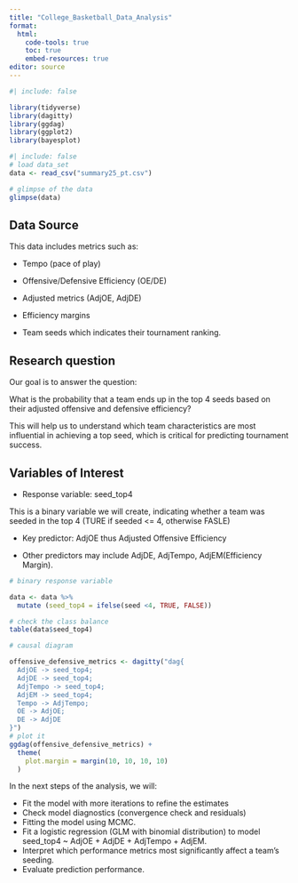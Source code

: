 ```yaml
---
title: "College_Basketball_Data_Analysis"
format: 
  html:
    code-tools: true
    toc: true
    embed-resources: true
editor: source
---
```




```r
#| include: false

library(tidyverse)
library(dagitty)
library(ggdag)
library(ggplot2)
library(bayesplot)
```

```r
#| include: false
# load data_set
data <- read_csv("summary25_pt.csv")
```

```r
# glimpse of the data
glimpse(data)
```
## Data Source


This data includes metrics such as:

- Tempo (pace of play)

- Offensive/Defensive Efficiency (OE/DE)

- Adjusted metrics (AdjOE, AdjDE)

- Efficiency margins

- Team seeds which indicates their tournament ranking.

## Research question

Our goal is to answer the question:

What is the probability that a team ends up in the top 4 seeds based on their adjusted offensive and defensive efficiency?

This will help us to understand which team characteristics are most influential in achieving a top seed, which is critical for predicting tournament success.


## Variables of Interest

- Response variable: seed_top4 

This is a binary variable we will create, indicating whether a team was seeded in the top 4 (TURE if seeded <= 4, otherwise FASLE)

- Key predictor: AdjOE thus Adjusted Offensive Efficiency

- Other predictors may include AdjDE, AdjTempo, AdjEM(Efficiency Margin).

```r
# binary response variable

data <- data %>%
  mutate (seed_top4 = ifelse(seed <4, TRUE, FALSE))

# check the class balance
table(data$seed_top4)
```


```r
# causal diagram

offensive_defensive_metrics <- dagitty("dag{
  AdjOE -> seed_top4;
  AdjDE -> seed_top4;
  AdjTempo -> seed_top4;
  AdjEM -> seed_top4;
  Tempo -> AdjTempo;
  OE -> AdjOE;
  DE -> AdjDE
}")
# plot it
ggdag(offensive_defensive_metrics) +
  theme(
    plot.margin = margin(10, 10, 10, 10)
  )
```

In the next steps of the analysis, we will:
	
- Fit the model with more iterations to refine the estimates
- Check model diagnostics (convergence check and residuals)
- Fitting the model using MCMC.
- Fit a logistic regression (GLM with binomial distribution) to model seed_top4 ~ AdjOE + AdjDE + AdjTempo + AdjEM.
- Interpret which performance metrics most significantly affect a team’s seeding.
- Evaluate prediction performance.



